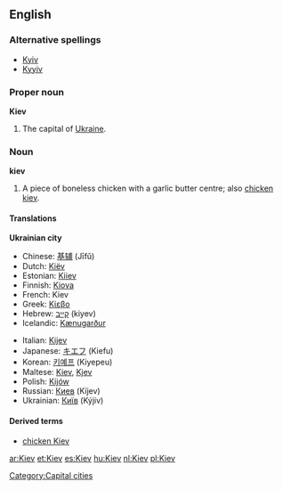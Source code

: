 ==English==

===Alternative spellings===
*[[Kyiv]]
*[[Kyyiv]]

===Proper noun===
{{wikipedia}}
'''Kiev'''

# The capital of [[Ukraine]].

===Noun===
'''kiev'''
# A piece of boneless chicken with a garlic butter centre; also [[chicken kiev]].

====Translations====
'''Ukrainian city'''
{{top}}
*Chinese: [[基辅]] (Jīfǔ)
*Dutch: [[Kiëv]]
*Estonian: [[Kiiev]]
*Finnish: [[Kiova]]
*French: Kiev
*Greek: [[Κίεβο]]
*Hebrew: [[קייב]] (kiyev)
*Icelandic: [[Kænugarður]] {{m}}
{{mid}}
*Italian: [[Kijev]]
*Japanese: [[キエフ]] (Kiefu)
*Korean: [[키예프]] (Kiyepeu)
*Maltese: [[Kiev]], [[Kjev]]
*Polish: [[Kijów]] {{m}}
*Russian: [[Киев]] (Kíjev) {{m}}
*Ukrainian: [[Київ]] (Kýjiv) {{m}}
{{bottom}}

====Derived terms====
*[[chicken Kiev]]

[[Category:Capital cities]]

[[ar:Kiev]]
[[et:Kiev]]
[[es:Kiev]]
[[hu:Kiev]]
[[nl:Kiev]]
[[pl:Kiev]]